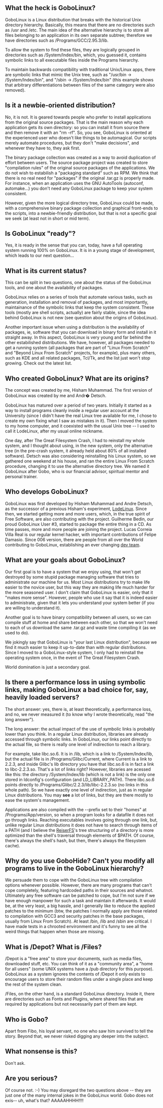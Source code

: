 ==  What the heck is GoboLinux? ==

GoboLinux is a Linux distribution that breaks with the historical Unix directory hierarchy. Basically, this means that there are no directories such as /usr and /etc. The main idea of the alternative hierarchy is to store all files belonging to an application in its own separate subtree; therefore we have directories such as /Programs/GCC/2.95.3/lib.

To allow the system to find these files, they are logically grouped in directories such as /System/Index/bin, which, you guessed it, contains symbolic links to all executable files inside the Programs hierarchy.

To maintain backwards compatibility with traditional Unix/Linux apps, there are symbolic links that mimic the Unix tree, such as "/usr/bin -> /System/Index/bin", and "/sbin -> /System/Index/bin" (this example shows that arbitrary differentiations between files of the same category were also removed).

==  Is it a newbie-oriented distribution? ==

No, it is not. It is geared towards people who prefer to install applications from the original source packages. That is the main reason why each application gets its own directory: so you can install it from source there and then remove it with an "rm -rf". So, you see, GoboLinux is oriented at the experienced user who doesn't like things to be automagical. Our scripts merely automate procedures, but they don't "make decisions", and whenever they have to, they ask first.

The binary package collection was created as a way to avoid duplication of effort between users. The source package project was created to store "compilation rules" of the original source packages of the applications. We do not wish to estabilish a "packaging standard" such as RPM. We think that there is no real need for "packages" if the original .tar.gz is properly made. For instance, when an application uses the GNU AutoTools (autoconf, automake...) you don't need any GoboLinux package to keep your system consistent.

However, given the more logical directory tree, GoboLinux could be made, with a comprehensive binary package collection and graphical front-ends to the scripts, into a newbie-friendly distribution, but that is not a specific goal we seek (at least not in short or mid term).

==  Is GoboLinux "ready"? ==

Yes, it is ready in the sense that you can, today, have a full operating system running 100% on GoboLinux. It is in a young stage of development, which leads to our next question...

==  What is its current status? ==

This can be split in two questions, one about the status of the GoboLinux tools, and one about the availability of packages.

GoboLinux relies on a series of tools that automate various tasks, such as generation, installation and removal of packages, and most importantly, maintainance of the symbolic links that keep the system consistent. These tools (mostly are shell scripts, actually) are fairly stable, since the idea behind GoboLinux is not new (see question about the origins of GoboLinux).

Another important issue when using a distribution is the availability of packages, ie, software that you can download in binary form and install in it straight away. In this aspect, GoboLinux is very young and far behind the other estabilished distributions. We have, however, all packages needed to get a running system (all packages that are part of "Linux From Scratch" and "Beyond Linux From Scratch" projects, for example), plus many others, such as KDE and all related packages, Tcl/Tk, and the list just won't stop growing. Check out the latest list.

==  Who created GoboLinux? What are its origins? ==

The concept was created by me, Hisham Muhammad. The first version of GoboLinux was created by me and Andr� Detsch.

GoboLinux has matured over a period of two years. Initially it started as a way to install programs cleanly inside a regular user account at the University (since I didn't have the real Linux tree available for me, I chose to create my own fixing what I saw as mistakes in it). Then I moved the system to my home computer, and it coexisted with the usual Unix tree -- I used to call it LodeLinux, after my usual online nickname.

One day, after The Great Filesystem Crash, I had to reinstall my whole system, and I thought about using, in the new system, only the alternative tree (in the pre-crash system, it already held about 80% of all installed software). Detsch was also considering reinstalling his Linux system, so we gathered one weekend at his house, and ran the entire Linux From Scratch procedure, changing it to use the alternative directory tree. We named it GoboLinux after Gobo, who is our financial advisor, spiritual mentor and personal trainer.

==  Who develops GoboLinux? ==
GoboLinux was first developed by Hisham Muhammad and Andre Detsch, as the successor of a previous Hisham's experiment, [[LodeLinux]]. Since then, we started getting more and more users, which, in the true spirit of Free Software, are also contributing with the project. Guilherme Bedin, our proud GoboLinux User #3, started to package the entire thing in a CD. As time passes, more and more people are joining the project. Lucas Correia Villa Real is our regular kernel hacker, with important contributions of Felipe Damasio. Since 006 version, there are people from all over the World contributing to GoboLinux, establishing an ever changing [http://www.gobolinux.org/?page=devteam dev team].

==  What are your goals about GoboLinux? ==

Our first goal is to have a system that we enjoy using, that won't get destroyed by some stupid package managing software that tries to administrate our machine for us. Most Linux distributions try to make life easier to the novice user, but this way they are making life much harder for the more seasoned user. I don't claim that GoboLinux is easier, only that it "makes more sense". However, people who use it say that it is indeed easier to administrate, given that it lets you understand your system better (if you are willing to understand it).

Another goal is to have binary compatibility between all users, so we can compile stuff at home and share between each other, so that we won't need to each of us download the same .tar.gz and waste time compiling it (as we used to do).

We jokingly say that GoboLinux is "your last Linux distribution", because we find it much easier to keep it up-to-date than with regular distributions. Since I moved to a GoboLinux-style system, I only had to reinstall the operating system once, in the event of The Great Filesystem Crash.

World domination is just a secondary goal.

== Is there a performance loss in using symbolic links, making GoboLinux a bad choice for, say, heavily loaded servers? ==

The short answer: yes, there is, at least theoretically, a performance loss, and no, we never measured it (to know why I wrote theoretically, read "the long answer").

The long answer: the actual impact of the use of symbolic links is probably lower than you think. In a regular Linux distribution, libraries are already accessed through symbolic links. In GoboLinux, our links point directly to the actual file, so there is really one level of indirection to reach a library.

For example, take libc.so.6. It is in /lib, which is a link to /System/Index/lib, but the actual file is in /Programs/Glibc/Current, where Current is a link to 2.2.3, and inside Glibc's lib directory you have that libc.so.6 is in fact a link to libc-2.2.3.so. That's a lot of links right? However, libraries are acessed like this: the directory /System/Index/lib (which is not a link) is the only one stored in ldconfig's configuration (and LD_LIBRARY_PATH). There libc.so.6 points directly to /Programs/Glibc/2.2.3/lib/libc-2.2.3.so (no links in this whole path). So we have exactly one level of indirection, just as in regular Linux distributions. You may '''see''' a lot of links, but they are there mostly to ease the system's management.

Applications are also compiled with the --prefix set to their "homes" at /Programs/App/version, so when a program looks for a datafile it does not go through links. Reaching executables involves going through one link, but, unlike regular Linux distributions it does not have to search through items of a PATH (and I believe the [[ReiserFS]]'s tree structuring of a directory is more optimized than the shell's traversal through elements of $PATH. Of course, there's always the shell's hash, but then, there's always the filesystem cache).

== Why do you use GoboHide? Can't you modify all programs to live in the GoboLinux hierarchy? ==

We persuade them to cope with the GoboLinux tree with compilation options whenever possible. However, there are many programs that can't cope completely, featuring hardcoded paths in their sources and whatnot. Ultimately any free software can be patched to cope, but I'm not sure if we have enough manpower for such a task and maintain it afterwards. It would be, at the very least, a big hassle, and I generally like to reduce the applied patches to the minimum (btw, the patches I normally apply are those related to compilation with GCC3 and security patches in the base packages, usually from Linux From Scratch). At least /bin, /lib and /sbin are critical. I have made tests in a chrooted environment and it's funny to see all the weird things that happen when those are missing.

== What is /Depot? What is /Files? ==

/Depot is a "free area" to store your documents, such as media files, downloaded stuff, etc. You can think of it as a "community area", a "home for all users" (some UNIX systems have a /pub directory for this purpose). GoboLinux as a system ignores the contents of /Depot it only exists to encourage users to store their random files under a single place and keep the rest of the system clean.

/Files, on the other hand, is a standard GoboLinux directory. Inside it, there are directories such as Fonts and Plugins, where shared files that are required by applications but not necessarily part of them are kept.

== Who is Gobo? ==

Apart from Fibo, his loyal servant, no one who saw him survived to tell the story. Beyond that, we never risked digging any deeper into the subject.

== What nonsense is this? ==

Don't ask.

== Are you serious? ==

Of course not. :-) You may disregard the two questions above -- they are just one of the many internal jokes in the GoboLinux world. Gobo does not exis-- uh, what's that? AAAAAHHHH!!!!

{{Archival|2009|April|4|Kundor}}